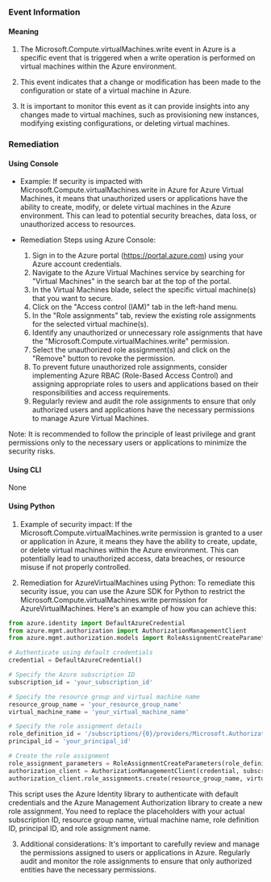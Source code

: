 
### Event Information

#### Meaning

1. The Microsoft.Compute.virtualMachines.write event in Azure is a specific event that is triggered when a write operation is performed on virtual machines within the Azure environment.

2. This event indicates that a change or modification has been made to the configuration or state of a virtual machine in Azure.

3. It is important to monitor this event as it can provide insights into any changes made to virtual machines, such as provisioning new instances, modifying existing configurations, or deleting virtual machines.

### Remediation

#### Using Console

- Example: If security is impacted with Microsoft.Compute.virtualMachines.write in Azure for Azure Virtual Machines, it means that unauthorized users or applications have the ability to create, modify, or delete virtual machines in the Azure environment. This can lead to potential security breaches, data loss, or unauthorized access to resources.

- Remediation Steps using Azure Console:
  1. Sign in to the Azure portal (https://portal.azure.com) using your Azure account credentials.
  2. Navigate to the Azure Virtual Machines service by searching for "Virtual Machines" in the search bar at the top of the portal.
  3. In the Virtual Machines blade, select the specific virtual machine(s) that you want to secure.
  4. Click on the "Access control (IAM)" tab in the left-hand menu.
  5. In the "Role assignments" tab, review the existing role assignments for the selected virtual machine(s).
  6. Identify any unauthorized or unnecessary role assignments that have the "Microsoft.Compute.virtualMachines.write" permission.
  7. Select the unauthorized role assignment(s) and click on the "Remove" button to revoke the permission.
  8. To prevent future unauthorized role assignments, consider implementing Azure RBAC (Role-Based Access Control) and assigning appropriate roles to users and applications based on their responsibilities and access requirements.
  9. Regularly review and audit the role assignments to ensure that only authorized users and applications have the necessary permissions to manage Azure Virtual Machines.

Note: It is recommended to follow the principle of least privilege and grant permissions only to the necessary users or applications to minimize the security risks.

#### Using CLI

None

#### Using Python

1. Example of security impact: If the Microsoft.Compute.virtualMachines.write permission is granted to a user or application in Azure, it means they have the ability to create, update, or delete virtual machines within the Azure environment. This can potentially lead to unauthorized access, data breaches, or resource misuse if not properly controlled.

2. Remediation for AzureVirtualMachines using Python: To remediate this security issue, you can use the Azure SDK for Python to restrict the Microsoft.Compute.virtualMachines.write permission for AzureVirtualMachines. Here's an example of how you can achieve this:

```python
from azure.identity import DefaultAzureCredential
from azure.mgmt.authorization import AuthorizationManagementClient
from azure.mgmt.authorization.models import RoleAssignmentCreateParameters

# Authenticate using default credentials
credential = DefaultAzureCredential()

# Specify the Azure subscription ID
subscription_id = 'your_subscription_id'

# Specify the resource group and virtual machine name
resource_group_name = 'your_resource_group_name'
virtual_machine_name = 'your_virtual_machine_name'

# Specify the role assignment details
role_definition_id = '/subscriptions/{0}/providers/Microsoft.Authorization/roleDefinitions/{1}'.format(subscription_id, 'your_role_definition_id')
principal_id = 'your_principal_id'

# Create the role assignment
role_assignment_parameters = RoleAssignmentCreateParameters(role_definition_id=role_definition_id, principal_id=principal_id)
authorization_client = AuthorizationManagementClient(credential, subscription_id)
authorization_client.role_assignments.create(resource_group_name, virtual_machine_name, 'role_assignment_name', role_assignment_parameters)
```

This script uses the Azure Identity library to authenticate with default credentials and the Azure Management Authorization library to create a new role assignment. You need to replace the placeholders with your actual subscription ID, resource group name, virtual machine name, role definition ID, principal ID, and role assignment name.

3. Additional considerations: It's important to carefully review and manage the permissions assigned to users or applications in Azure. Regularly audit and monitor the role assignments to ensure that only authorized entities have the necessary permissions.

